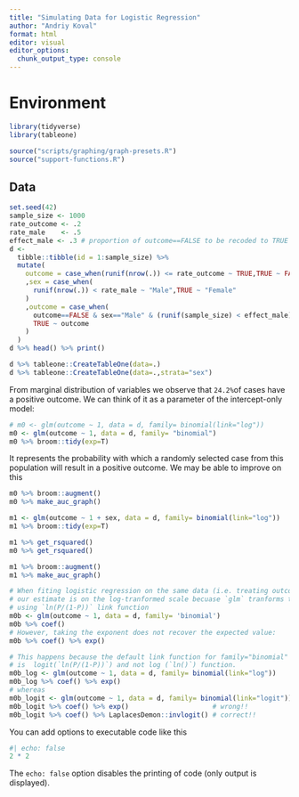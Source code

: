 ```yaml
---
title: "Simulating Data for Logistic Regression"
author: "Andriy Koval"
format: html
editor: visual
editor_options: 
  chunk_output_type: console
---
```


# Environment

```r
library(tidyverse)
library(tableone)
```

```r
source("scripts/graphing/graph-presets.R")
source("support-functions.R")
```

## Data

```r
set.seed(42)
sample_size <- 1000
rate_outcome <- .2
rate_male    <- .5
effect_male <- .3 # proportion of outcome==FALSE to be recoded to TRUE
d <- 
  tibble::tibble(id = 1:sample_size) %>% 
  mutate(
    outcome = case_when(runif(nrow(.)) <= rate_outcome ~ TRUE,TRUE ~ FALSE) 
    ,sex = case_when(
      runif(nrow(.)) < rate_male ~ "Male",TRUE ~ "Female"
    )
    ,outcome = case_when(
      outcome==FALSE & sex=="Male" & (runif(sample_size) < effect_male) ~ TRUE,
      TRUE ~ outcome
    )
  )
d %>% head() %>% print()
```

```r
d %>% tableone::CreateTableOne(data=.)
d %>% tableone::CreateTableOne(data=.,strata="sex")
```

From marginal distribution of variables we observe that `24.2%`of cases have a positive outcome. We can think of it as a parameter of the intercept-only model:

```r
# m0 <- glm(outcome ~ 1, data = d, family= binomial(link="log"))
m0 <- glm(outcome ~ 1, data = d, family= "binomial")
m0 %>% broom::tidy(exp=T)
```

It represents the probability with which a randomly selected case from this population will result in a positive outcome. We may be able to improve on this

```r
m0 %>% broom::augment()
m0 %>% make_auc_graph()
```

```r
m1 <- glm(outcome ~ 1 + sex, data = d, family= binomial(link="log"))
m1 %>% broom::tidy(exp=T)
```

```r
m1 %>% get_rsquared()
m0 %>% get_rsquared()

m1 %>% broom::augment()
m1 %>% make_auc_graph()
```

```r
# When fiting logistic regression on the same data (i.e. treating outcome as binary)
# our estimate is on the log-tranformed scale becuase `glm` tranforms the criterion
# using `ln(P/(1-P))` link function 
m0b <- glm(outcome ~ 1, data = d, family= 'binomial')
m0b %>% coef() 
# However, taking the exponent does not recover the expected value:
m0b %>% coef() %>% exp()

# This happens because the default link function for family="binomial" in `glm` 
# is  logit(`ln(P/(1-P))`) and not log (`ln()`) function. 
m0b_log <- glm(outcome ~ 1, data = d, family= binomial(link="log"))
m0b_log %>% coef() %>% exp()
# whereas
m0b_logit <- glm(outcome ~ 1, data = d, family= binomial(link="logit"))
m0b_logit %>% coef() %>% exp()                     # wrong!!
m0b_logit %>% coef() %>% LaplacesDemon::invlogit() # correct!!


```

You can add options to executable code like this

```r
#| echo: false
2 * 2
```

The `echo: false` option disables the printing of code (only output is displayed).
